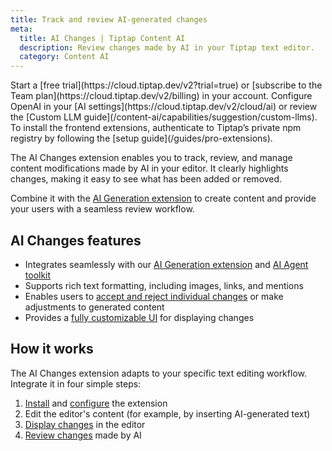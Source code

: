 ```yaml
---
title: Track and review AI-generated changes
meta:
  title: AI Changes | Tiptap Content AI
  description: Review changes made by AI in your Tiptap text editor.
  category: Content AI
---
```



<Requirements>
    <RequirementItem label="1. Activate trial or subscribe">
        Start a [free trial](https://cloud.tiptap.dev/v2?trial=true) or [subscribe to the Team plan](https://cloud.tiptap.dev/v2/billing) in your account.
    </RequirementItem>
    <RequirementItem label="2. Integrate an AI provider">
        Configure OpenAI in your [AI settings](https://cloud.tiptap.dev/v2/cloud/ai) or review the [Custom LLM guide](/content-ai/capabilities/suggestion/custom-llms).
    </RequirementItem>
    <RequirementItem label="3. Install from private registry">
        To install the frontend extensions, authenticate to Tiptap’s private npm registry by following the [setup guide](/guides/pro-extensions).
    </RequirementItem>
</Requirements>

The AI Changes extension enables you to track, review, and manage content modifications made by AI in your editor. It clearly highlights changes, making it easy to see what has been added or removed.

Combine it with the [AI Generation extension](/content-ai/capabilities/generation/overview) to create content and provide your users with a seamless review workflow.

<CodeDemo
  isPro
  path="/Extensions/AiChanges"
  src="https://develop--tiptap-pro.netlify.app/preview/Extensions/AiChanges"
/>

## AI Changes features

- Integrates seamlessly with our [AI Generation extension](/content-ai/capabilities/generation/text-generation) and [AI Agent toolkit](/examples/experiments/ai-agent)
- Supports rich text formatting, including images, links, and mentions
- Enables users to [accept and reject individual changes](/content-ai/capabilities/changes/features/review-changes) or make adjustments to generated content
- Provides a [fully customizable UI](/content-ai/capabilities/changes/features/display-changes) for displaying changes

## How it works

The AI Changes extension adapts to your specific text editing workflow. Integrate it in four simple steps:

1. [Install](/content-ai/capabilities/changes/install) and [configure](/content-ai/capabilities/changes/configure) the extension
2. Edit the editor's content (for example, by inserting AI-generated text)
3. [Display changes](/content-ai/capabilities/changes/features/display-changes) in the editor
4. [Review changes](/content-ai/capabilities/changes/features/review-changes) made by AI
